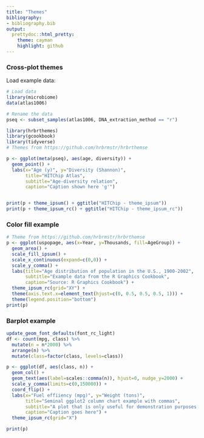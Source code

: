 ```yaml
---
title: "Themes"
bibliography: 
- bibliography.bib
output: 
  prettydoc::html_pretty:
    theme: cayman
    highlight: github
---
```

<!--
  %\VignetteEngine{knitr::rmarkdown}
  %\VignetteIndexEntry{microbiome tutorial - clustering}
  %\usepackage[utf8]{inputenc}
  %\VignetteEncoding{UTF-8}  
-->


### Cross-plot themes


Load example data:

```r
# Load data
library(microbiome)
data(atlas1006)

# Rename the data
pseq <- subset_samples(atlas1006, DNA_extraction_method == "r")
```


```r
library(hrbrthemes)
library(gcookbook)
library(tidyverse)
# Themes from https://github.com/hrbrmstr/hrbrthemse

p <- ggplot(meta(pseq), aes(age, diversity)) +
  geom_point() +
  labs(x="Age (y)", y="Diversity (Shannon)",
       title="HITChip Atlas",
       subtitle="Age-diversity relation",
       caption="Caption shown here 'g'") 


print(p + theme_ipsum() + ggtitle("HITChip - theme_ipsum"))
print(p + theme_ipsum_rc() + ggtitle("HITChip - theme_ipsum_rc"))
```


### Color fill example

```r
# Theme from https://github.com/hrbrmstr/hrbrthemse
p <- ggplot(uspopage, aes(x=Year, y=Thousands, fill=AgeGroup)) + 
  geom_area() +
  scale_fill_ipsum() +
  scale_x_continuous(expand=c(0,0)) +
  scale_y_comma() +
  labs(title="Age distribution of population in the U.S., 1900-2002",
       subtitle="Example data from the R Graphics Cookbook",
       caption="Source: R Graphics Cookbook") +
  theme_ipsum_rc(grid="XY") +
  theme(axis.text.x=element_text(hjust=c(0, 0.5, 0.5, 0.5, 1))) +
  theme(legend.position="bottom")
print(p)  
```

### Barplot example

```r
update_geom_font_defaults(font_rc_light)
df <- count(mpg, class) %>% 
  mutate(n = n*2000) %>% 
  arrange(n) %>% 
  mutate(class=factor(class, levels=class)) 

p <- ggplot(df, aes(class, n)) +
  geom_col() +
  geom_text(aes(label=scales::comma(n)), hjust=0, nudge_y=2000) +
  scale_y_comma(limits=c(0,150000)) +
  coord_flip() +
  labs(x="Fuel effiiency (mpg)", y="Weight (tons)",
       title="Seminal ggplot2 column chart example with commas",
       subtitle="A plot that is only useful for demonstration purposes, esp since you'd never\nreally want direct labels and axis labels",
       caption="Caption goes here") + 
  theme_ipsum_rc(grid="X")

print(p)
```